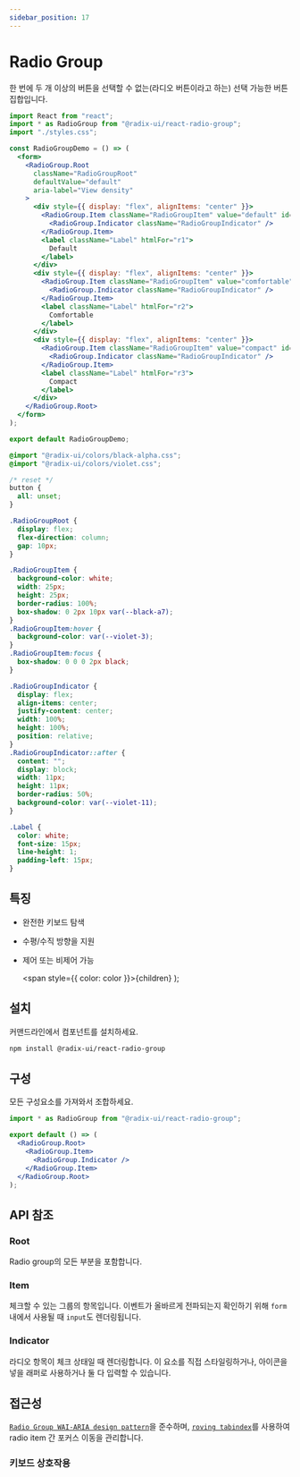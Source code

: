 ```yaml
---
sidebar_position: 17
---
```



# Radio Group

한 번에 두 개 이상의 버튼을 선택할 수 없는(라디오 버튼이라고 하는) 선택 가능한 버튼 집합입니다.

<RadioGroupDemo />

<Tabs>
<TabItem value="js" label="index.js">

```jsx
import React from "react";
import * as RadioGroup from "@radix-ui/react-radio-group";
import "./styles.css";

const RadioGroupDemo = () => (
  <form>
    <RadioGroup.Root
      className="RadioGroupRoot"
      defaultValue="default"
      aria-label="View density"
    >
      <div style={{ display: "flex", alignItems: "center" }}>
        <RadioGroup.Item className="RadioGroupItem" value="default" id="r1">
          <RadioGroup.Indicator className="RadioGroupIndicator" />
        </RadioGroup.Item>
        <label className="Label" htmlFor="r1">
          Default
        </label>
      </div>
      <div style={{ display: "flex", alignItems: "center" }}>
        <RadioGroup.Item className="RadioGroupItem" value="comfortable" id="r2">
          <RadioGroup.Indicator className="RadioGroupIndicator" />
        </RadioGroup.Item>
        <label className="Label" htmlFor="r2">
          Comfortable
        </label>
      </div>
      <div style={{ display: "flex", alignItems: "center" }}>
        <RadioGroup.Item className="RadioGroupItem" value="compact" id="r3">
          <RadioGroup.Indicator className="RadioGroupIndicator" />
        </RadioGroup.Item>
        <label className="Label" htmlFor="r3">
          Compact
        </label>
      </div>
    </RadioGroup.Root>
  </form>
);

export default RadioGroupDemo;
```

</TabItem>
<TabItem value="css" label="styles.css">

```css
@import "@radix-ui/colors/black-alpha.css";
@import "@radix-ui/colors/violet.css";

/* reset */
button {
  all: unset;
}

.RadioGroupRoot {
  display: flex;
  flex-direction: column;
  gap: 10px;
}

.RadioGroupItem {
  background-color: white;
  width: 25px;
  height: 25px;
  border-radius: 100%;
  box-shadow: 0 2px 10px var(--black-a7);
}
.RadioGroupItem:hover {
  background-color: var(--violet-3);
}
.RadioGroupItem:focus {
  box-shadow: 0 0 0 2px black;
}

.RadioGroupIndicator {
  display: flex;
  align-items: center;
  justify-content: center;
  width: 100%;
  height: 100%;
  position: relative;
}
.RadioGroupIndicator::after {
  content: "";
  display: block;
  width: 11px;
  height: 11px;
  border-radius: 50%;
  background-color: var(--violet-11);
}

.Label {
  color: white;
  font-size: 15px;
  line-height: 1;
  padding-left: 15px;
}
```

</TabItem>
</Tabs>

## 특징

- 완전한 키보드 탐색

- 수평/수직 방향을 지원

- 제어 또는 비제어 가능

  <span style={{ color: color }}>{children}</span>
);

## <Highlight color='#1C5AEC'>설치</Highlight>

커맨드라인에서 컴포넌트를 설치하세요.

```bash
npm install @radix-ui/react-radio-group
```

## <Highlight color='#1C5AEC'>구성</Highlight>

모든 구성요소를 가져와서 조합하세요.

```jsx
import * as RadioGroup from "@radix-ui/react-radio-group";

export default () => (
  <RadioGroup.Root>
    <RadioGroup.Item>
      <RadioGroup.Indicator />
    </RadioGroup.Item>
  </RadioGroup.Root>
);
```

## <Highlight color='#1C5AEC'>API 참조</Highlight>

### <Highlight color='#1C5AEC'>Root</Highlight>

Radio group의 모든 부분을 포함합니다.

<PropTable api={radioGroupAPI} category="root" />
<DataAttributeTable api={radioGroupAPI} category="root" />

### <Highlight color='#1C5AEC'>Item</Highlight>

체크할 수 있는 그룹의 항목입니다. 이벤트가 올바르게 전파되는지 확인하기 위해 `form` 내에서 사용될 때 `input`도 렌더링됩니다.

<PropTable api={radioGroupAPI} category="item" />
<DataAttributeTable api={radioGroupAPI} category="item" />

### <Highlight color='#1C5AEC'>Indicator</Highlight>

라디오 항목이 체크 상태일 때 렌더링합니다. 이 요소를 직접 스타일링하거나, 아이콘을 넣을 래퍼로 사용하거나 둘 다 입력할 수 있습니다.

<PropTable api={radioGroupAPI} category="indicator" />
<DataAttributeTable api={radioGroupAPI} category="indicator" />

## <Highlight color='#1C5AEC'>접근성</Highlight>

[`Radio Group WAI-ARIA design pattern`](https://www.w3.org/WAI/ARIA/apg/patterns/radio/)을 준수하며,
[`roving tabindex`](https://www.w3.org/WAI/ARIA/apg/patterns/radio/examples/radio/)를 사용하여 radio item 간 포커스 이동을 관리합니다.

### <Highlight color='#1C5AEC'>키보드 상호작용</Highlight>

<KeyboardInteractionTable api={radioGroupAPI} category="keyboardInteractions" />
